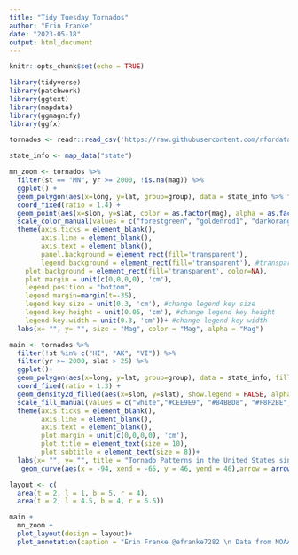```yaml
---
title: "Tidy Tuesday Tornados"
author: "Erin Franke"
date: "2023-05-18"
output: html_document
---
```


```r
knitr::opts_chunk$set(echo = TRUE)
```

```r
library(tidyverse)
library(patchwork)
library(ggtext)
library(mapdata)
library(ggmagnify)
library(ggfx)

tornados <- readr::read_csv('https://raw.githubusercontent.com/rfordatascience/tidytuesday/master/data/2023/2023-05-16/tornados.csv')

state_info <- map_data("state")
```

```r
mn_zoom <- tornados %>%
  filter(st == "MN", yr >= 2000, !is.na(mag)) %>%
  ggplot() +
  geom_polygon(aes(x=long, y=lat, group=group), data = state_info %>% filter(region == "minnesota"), fill = NA, color = "black", linewidth = 0.15)+
  coord_fixed(ratio = 1.4) +
  geom_point(aes(x=slon, y=slat, color = as.factor(mag), alpha = as.factor(mag)), size = 0.5)+
  scale_color_manual(values = c("forestgreen", "goldenrod1", "darkorange","cadetblue4", "darkred"))+
  theme(axis.ticks = element_blank(), 
        axis.line = element_blank(), 
        axis.text = element_blank(), 
        panel.background = element_rect(fill='transparent'), 
        legend.background = element_rect(fill='transparent'), #transparent legend bg
    plot.background = element_rect(fill='transparent', color=NA),
    plot.margin = unit(c(0,0,0,0), 'cm'),
    legend.position = "bottom",
    legend.margin=margin(t=-35),
    legend.key.size = unit(0.3, 'cm'), #change legend key size
    legend.key.height = unit(0.05, 'cm'), #change legend key height
    legend.key.width = unit(0.3, 'cm'))+ #change legend key width
  labs(x= "", y= "", size = "Mag", color = "Mag", alpha = "Mag")

main <- tornados %>%
  filter(!st %in% c("HI", "AK", "VI")) %>%
  filter(yr >= 2000, slat > 25) %>%
  ggplot()+
  geom_polygon(aes(x=long, y=lat, group=group), data = state_info, fill = NA, color = "black", linewidth = 0.15)+
  coord_fixed(ratio = 1.3) +
  geom_density2d_filled(aes(x=slon, y=slat), show.legend = FALSE, alpha = 0.4, bins =7)+
  scale_fill_manual(values = c("white","#CEE9E9", "#84BBD8", "#F8F2BE", "#FEC376", "#F88A51", "#A50026"))+
  theme(axis.ticks = element_blank(), 
        axis.line = element_blank(), 
        axis.text = element_blank(),
        plot.margin = unit(c(0,0,0,0), 'cm'), 
        plot.title = element_text(size = 10),
        plot.subtitle = element_text(size = 8))+
  labs(x= "", y= "", title = "Tornado Patterns in the United States since 2000 (with a focus on Minnesota)", subtitle = "The map of the United States displays the density of tornado counts across the United States, with areas in white \nbeing the lowest and those in red the highest. Zooming in on Minnesota, all tornados since 2000 are plotted by \nmagnitude at their starting location. Tornado magnitude is recorded on a 0 to 5 scale, with 5 being highest.")+
   geom_curve(aes(x = -94, xend = -65, y = 46, yend = 46),arrow = arrow(length = unit(0.03, "npc")), curvature = -0.4)
```

```r
layout <- c(
  area(t = 2, l = 1, b = 5, r = 4),
  area(t = 2, l = 4.5, b = 4, r = 6.5))

main +
  mn_zoom +
  plot_layout(design = layout)+
  plot_annotation(caption = "Erin Franke @efranke7282 \n Data from NOAA's National Weather Service Storm Prediction Center")
```

